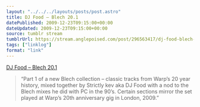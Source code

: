 ```yaml
---
layout: "../../../layouts/posts/post.astro"
title: DJ Food – Blech 20.1
datePublished: 2009-12-23T09:15:00+00:00
dateUpdated: 2009-12-23T09:15:00+00:00
source: tumblr stream
tumblrUrl: https://stream.anglepoised.com/post/296563417/dj-food-blech-201-soundcloud
tags: ["linklog"]
format: "link"
---
```


[DJ Food &#8211; Blech 20.1][1]

> &ldquo;Part 1 of a new Blech collection &#8211; classic tracks from Warp&rsquo;s 20 year history, mixed together by Strictly kev aka DJ Food with a nod to the Blech mixes he did with PC in the 90&rsquo;s. Certain sections mirror the set played at Warp&rsquo;s 20th anniversary gig in London, 2009.&rdquo;

[1]: http://soundcloud.com/strictly/blech-20-1

